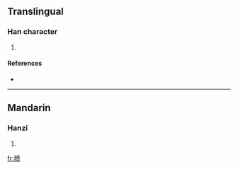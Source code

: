 ==Translingual==

===Han character===
{{Han char|rn=94|rad=犬|as=10|sn=13|four=4324<sub>6</sub>|canj=大竹戈月戈 (KHIBI)}}

# {{defn|Han|sort=犬10}}

====References====
* {{Han ref|kx=0716.130|dkj=20578|dj=1128.050|hdz=21362.060|uh=733C|ud=29500|bh=DEAA|bd=57002}}

----

==Mandarin==

===Hanzi===
{{cmn-hanzi|pin=[[bó]] ([[bo2]])|wg=po<sup>2</sup>}}

# {{defn|Mandarin}}

[[fr:猼]]